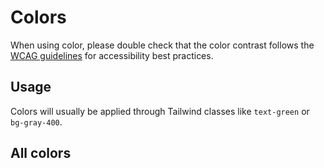 

<Meta title="Foundations/Colors" />

# Colors

When using color, please double check that the color contrast follows the [WCAG guidelines](https://developer.mozilla.org/en-US/docs/Web/Accessibility/Understanding_WCAG/Perceivable/Color_contrast) for accessibility best practices.

## Usage

Colors will usually be applied through Tailwind classes like `text-green` or `bg-gray-400`.

## All colors

<AllColors />
